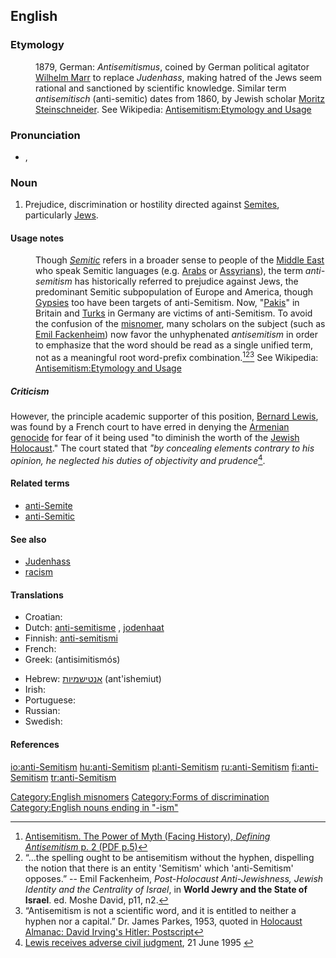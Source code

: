 {{wikipedia|Anti-Semitism}}
==English==

===Etymology===
:1879, German: ''Antisemitismus'', coined by German political agitator [[w:Wilhelm Marr|Wilhelm Marr]] to replace ''Judenhass'', making hatred of the Jews seem rational and sanctioned by scientific knowledge.  Similar term ''antisemitisch'' (anti-semitic) dates from 1860, by Jewish scholar [[w:Moritz Steinschneider|Moritz Steinschneider]].  See Wikipedia: [[w: Antisemitism#Etymology and usage|Antisemitism:Etymology and Usage]]

===Pronunciation===
* {{a|US}} {{IPA|/ˌæntɑɪˈsɛmɪtɪzm̩/}}, {{X-SAMPA|%{ntAI"sEmItIzm=}}

===Noun===
{{en-noun|sg=[[anti-]][[Semitism]]}}

# Prejudice, discrimination or hostility directed against [[Semites]], particularly [[Jew]]s.

====Usage notes====
:Though ''[[Semitic]]'' refers in a broader sense to people of the [[Middle East]] who speak Semitic languages (e.g. [[w:Arab|Arabs]] or [[w:Assyrian people|Assyrians]]), the term ''anti-semitism'' has historically referred to prejudice against Jews, the predominant Semitic subpopulation of Europe and America, though [[Gypsies]] too have been targets of anti-Semitism. Now, "[[Paki]]s" in Britain and [[Turks]] in Germany are victims of anti-Semitism. To avoid the confusion of the [[misnomer]], many scholars on the subject (such as [[w:Emil Fackenheim|Emil Fackenheim]]) now favor the unhyphenated ''antisemitism'' in order to emphasize that the word should be read as a single unified term, not as a meaningful root word-prefix combination.<ref>[http://www.facinghistory.org/campus/reslib.nsf/99ca830bb4f483948525717f005abfc7/2820f36c177cc758852571860065e8c2/$FILE/complete_antisemitism.pdf Antisemitism. The Power of Myth (Facing History), ''Defining Antisemitism'' p. 2 (PDF p.5)]</ref><ref>“…the spelling ought to be antisemitism without the hyphen, dispelling the notion that there is an entity 'Semitism' which 'anti-Semitism' opposes.” -- Emil Fackenheim, ''Post-Holocaust Anti-Jewishness, Jewish Identity and the Centrality of Israel'', in '''World Jewry and the State of Israel'''. ed. Moshe David, p11, n2.</ref><ref>“Antisemitism is not a scientific word, and it is entitled to neither a hyphen nor a capital.” Dr.  James Parkes, 1953, quoted in [http://www.nizkor.org/ftp.cgi/people/i/irving.david/jackel/postscript-kirk-6 Holocaust Almanac: David Irving's Hitler: Postscript]</ref> See Wikipedia: [[w: Antisemitism#Etymology and usage|Antisemitism:Etymology and Usage]]
=====Criticism=====
However, the principle academic supporter of this position, [[w:Bernard Lewis|Bernard Lewis]], was found by a French court to have erred in denying the [[w:Armenian genocide|Armenian genocide]] for fear of it being used "to diminish the worth of the [[w:Jewish Holocaust|Jewish Holocaust]]." The court stated that ''"by concealing elements contrary to his opinion, he neglected his duties of objectivity and prudence''<ref>[http://www.voltairenet.org/article14133.html Lewis receives adverse civil judgment], 21 June 1995 {{Fr icon}}</ref>.

====Related terms====
* [[anti-Semite]]
* [[anti-Semitic]]

====See also====
* [[Judenhass]]
* [[racism]]

====Translations====
{{trans-top|prejudice or hostility against Jews}}
* Croatian: {{t-|hr|antisemitizam|m}}
* Dutch: [[anti-semitisme]] {{n}}, [[jodenhaat]] {{f}}
* Finnish: [[anti-semitismi]]
* French: {{t-|fr|anti-sémitisme|m}}
* Greek: {{t|el|αντισημιτισμός|m|sc=Grek}} (antisimitismós)
{{trans-mid}}
* Hebrew: [[אנטישמיות]] (ant'ishemiut) {{f}}
* Irish: {{t|ga|frith-Sheimíteachas}}
* Portuguese: {{t+|pt|anti-semitismo|m}}
* Russian: {{t+|ru|антисемитизм|m|sc=Cyrl}}
* Swedish: {{t-|sv|antisemitism|c}}
{{trans-bottom}}

====References====
<references/>

[[Category:English misnomers]]
[[Category:Forms of discrimination]]
[[Category:English nouns ending in "-ism"]]

[[io:anti-Semitism]]
[[hu:anti-Semitism]]
[[pl:anti-Semitism]]
[[ru:anti-Semitism]]
[[fi:anti-Semitism]]
[[tr:anti-Semitism]]